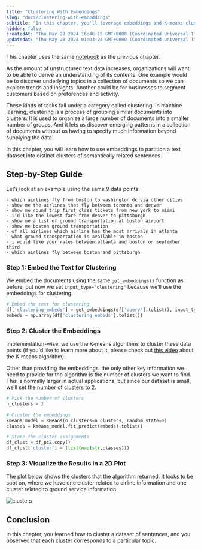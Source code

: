 ```yaml
---
title: "Clustering With Embeddings"
slug: "docs/clustering-with-embeddings"
subtitle: "In this chapter, you'll leverage embeddings and K-means clustering to split a text dataset into different clusters with semantically similar sentences."
hidden: false
createdAt: "Thu Mar 28 2024 16:46:15 GMT+0000 (Coordinated Universal Time)"
updatedAt: "Thu May 23 2024 01:03:24 GMT+0000 (Coordinated Universal Time)"
---
```

This chapter uses the same [notebook](https://github.com/cohere-ai/notebooks/blob/main/notebooks/llmu/Introduction_Text_Embeddings.ipynb) as the previous chapter.

As the amount of unstructured text data increases, organizations will want to be able to derive an understanding of its contents. One example would be to discover underlying topics in a collection of documents so we can explore trends and insights. Another could be for businesses to segment customers based on preferences and activity.

These kinds of tasks fall under a category called clustering. In machine learning, clustering is a process of grouping similar documents into clusters. It is used to organize a large number of documents into a smaller number of groups. And it lets us discover emerging patterns in a collection of documents without us having to specify much information beyond supplying the data.

In this chapter, you will learn how to use embeddings to partition a text dataset into distinct clusters of semantically related sentences.

## Step-by-Step Guide

Let’s look at an example using the same 9 data points.

```
- which airlines fly from boston to washington dc via other cities
- show me the airlines that fly between toronto and denver
- show me round trip first class tickets from new york to miami
- i'd like the lowest fare from denver to pittsburgh
- show me a list of ground transportation at boston airport
- show me boston ground transportation
- of all airlines which airline has the most arrivals in atlanta
- what ground transportation is available in boston
- i would like your rates between atlanta and boston on september third
- which airlines fly between boston and pittsburgh
```

### Step 1: Embed the Text for Clustering

We embed the documents using the same `get_embeddings()` function as before, but now we set `input_type="clustering"` because we'll use the embeddings for clustering.

```python PYTHON
# Embed the text for clustering
df['clustering_embeds'] = get_embeddings(df['query'].tolist(), input_type="clustering")
embeds = np.array(df['clustering_embeds'].tolist())
```

### Step 2: Cluster the Embeddings

Implementation-wise, we use the K-means algorithms to cluster these data points (if you'd like to learn more about it, please check out [this video](https://www.youtube.com/watch?v=QXOkPvFM6NU) about the K-means algorithm). 

Other than providing the embeddings, the only other key information we need to provide for the algorithm is the number of clusters we want to find. This is normally larger in actual applications, but since our dataset is small, we’ll set the number of clusters to 2.

```python PYTHON
# Pick the number of clusters
n_clusters = 2

# Cluster the embeddings
kmeans_model = KMeans(n_clusters=n_clusters, random_state=0)
classes = kmeans_model.fit_predict(embeds).tolist()

# Store the cluster assignments
df_clust = df_pc2.copy()
df_clust['cluster'] = (list(map(str,classes)))
```

### Step 3: Visualize the Results in a 2D Plot

The plot below shows the clusters that the algorithm returned. It looks to be spot on, where we have one cluster related to airline information and one cluster related to ground service information.


<img src='../../../assets/images/c948eaf-download_1.png' alt='clusters' />

## Conclusion

In this chapter, you learned how to cluster a dataset of sentences, and you observed that each cluster corresponds to a particular topic.

